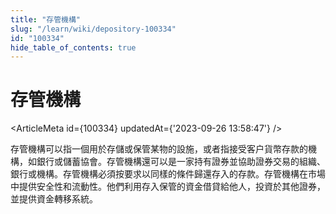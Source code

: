 ```yaml
---
title: "存管機構"
slug: "/learn/wiki/depository-100334"
id: "100334"
hide_table_of_contents: true
---
```



# 存管機構

<ArticleMeta id={100334} updatedAt={'2023-09-26 13:58:47'} />
<div className='border-solid border-b border-t-0 my-4 border-[var(--ifm-color-gray-300)]' />

存管機構可以指一個用於存儲或保管某物的設施，或者指接受客户貨幣存款的機構，如銀行或儲蓄協會。存管機構還可以是一家持有證券並協助證券交易的組織、銀行或機構。存管機構必須按要求以同樣的條件歸還存入的存款。存管機構在市場中提供安全性和流動性。他們利用存入保管的資金借貸給他人，投資於其他證券，並提供資金轉移系統。

